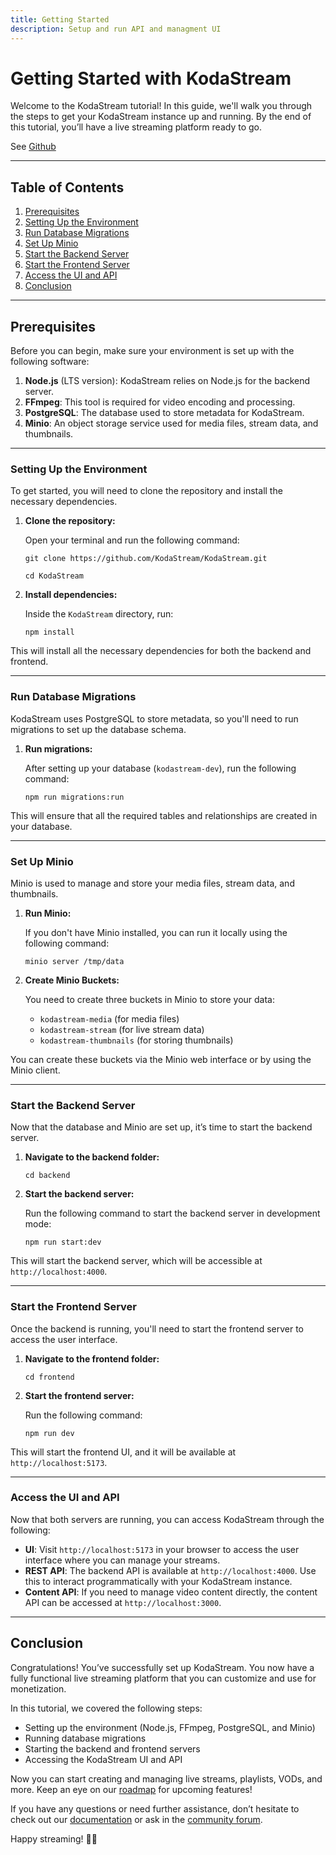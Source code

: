 ```yaml
---
title: Getting Started
description: Setup and run API and managment UI
---
```



# Getting Started with KodaStream

Welcome to the KodaStream tutorial! In this guide, we'll walk you through the steps to get your KodaStream instance up and running. By the end of this tutorial, you’ll have a live streaming platform ready to go.

See [Github](https://github.com/james-a-rob/KodaStream)

---

## Table of Contents

1. [Prerequisites](#prerequisites)
2. [Setting Up the Environment](#setting-up-the-environment)
3. [Run Database Migrations](#run-database-migrations)
4. [Set Up Minio](#set-up-minio)
5. [Start the Backend Server](#start-the-backend-server)
6. [Start the Frontend Server](#start-the-frontend-server)
7. [Access the UI and API](#access-the-ui-and-api)
8. [Conclusion](#conclusion)

---

## Prerequisites

Before you can begin, make sure your environment is set up with the following software:

1. **Node.js** (LTS version): KodaStream relies on Node.js for the backend server.
2. **FFmpeg**: This tool is required for video encoding and processing.
3. **PostgreSQL**: The database used to store metadata for KodaStream.
4. **Minio**: An object storage service used for media files, stream data, and thumbnails.

---

### Setting Up the Environment

To get started, you will need to clone the repository and install the necessary dependencies.

1. **Clone the repository:**

   Open your terminal and run the following command:

   `git clone https://github.com/KodaStream/KodaStream.git`
   
   `cd KodaStream`

2. **Install dependencies:**

   Inside the `KodaStream` directory, run:

   `npm install`

This will install all the necessary dependencies for both the backend and frontend.

---

### Run Database Migrations

KodaStream uses PostgreSQL to store metadata, so you'll need to run migrations to set up the database schema.

1. **Run migrations:**

   After setting up your database (`kodastream-dev`), run the following command:

   `npm run migrations:run`

This will ensure that all the required tables and relationships are created in your database.

---

### Set Up Minio

Minio is used to manage and store your media files, stream data, and thumbnails.

1. **Run Minio:**

   If you don't have Minio installed, you can run it locally using the following command:

   `minio server /tmp/data`

2. **Create Minio Buckets:**

   You need to create three buckets in Minio to store your data:

   - `kodastream-media` (for media files)
   - `kodastream-stream` (for live stream data)
   - `kodastream-thumbnails` (for storing thumbnails)

You can create these buckets via the Minio web interface or by using the Minio client.

---

### Start the Backend Server

Now that the database and Minio are set up, it’s time to start the backend server.

1. **Navigate to the backend folder:**

   `cd backend`

2. **Start the backend server:**

   Run the following command to start the backend server in development mode:

   `npm run start:dev`

This will start the backend server, which will be accessible at `http://localhost:4000`.

---

### Start the Frontend Server

Once the backend is running, you'll need to start the frontend server to access the user interface.

1. **Navigate to the frontend folder:**

   `cd frontend`

2. **Start the frontend server:**

   Run the following command:

   `npm run dev`

This will start the frontend UI, and it will be available at `http://localhost:5173`.

---

### Access the UI and API

Now that both servers are running, you can access KodaStream through the following:

- **UI**: Visit `http://localhost:5173` in your browser to access the user interface where you can manage your streams.
- **REST API**: The backend API is available at `http://localhost:4000`. Use this to interact programmatically with your KodaStream instance.
- **Content API**: If you need to manage video content directly, the content API can be accessed at `http://localhost:3000`.

---

## Conclusion

Congratulations! You’ve successfully set up KodaStream. You now have a fully functional live streaming platform that you can customize and use for monetization.

In this tutorial, we covered the following steps:

- Setting up the environment (Node.js, FFmpeg, PostgreSQL, and Minio)
- Running database migrations
- Starting the backend and frontend servers
- Accessing the KodaStream UI and API

Now you can start creating and managing live streams, playlists, VODs, and more. Keep an eye on our [roadmap](#roadmap) for upcoming features!

If you have any questions or need further assistance, don’t hesitate to check out our [documentation](https://docs.kodastream.com) or ask in the [community forum](https://forum.kodastream.com).

Happy streaming! 🎥✨





